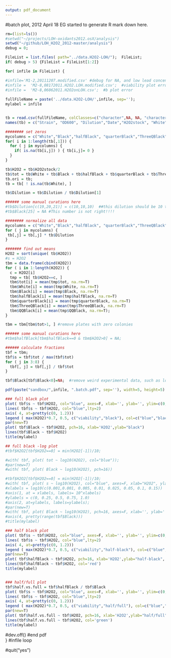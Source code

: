 ```yaml
---
output: pdf_document
---
```

#batch plot, 2012 April 18
EG started to generate R mark down here.

```r
rm=(list=ls())
#setwd("~/projects/LOH-oxidants2012.osX/analysis")
setwd("~/github/LOH_H2O2_2012-master/analysis")
debug = 0;

FileList = list.files( path="../data.H2O2-LOH/");  FileList; 
if( debug > 5) {FileList = FileList[1:2]}

for( infile in FileList) {

#infile='M1-2,20111207.modified.csv' #debug for NA, and low lead concentration
#infile =  'M2-8,08172011.H2O2.LOH.modified.csv';  #viability plot error
#infile =  'M2-8,06062011.H2O2onLOH.csv';  #b plot error
   
fullFileName = paste('../data.H2O2-LOH/',infile, sep='');
mylabel = infile


tb = read.csv(fullFileName, colClasses=c("character",NA, NA, "character", rep("numeric",8 ), NA));
names(tb) = c("Strain", "OD600", "Dilution","Date","H2O2stock", "White", "Black", "halfBlack", "quarterBlack", "ThreeQBlack", "QQBlack", "Other", "Notes")

######## set zeros
mycolumns = c("White","Black","halfBlack", "quarterBlack","ThreeQBlack", "QQBlack", "Other"); 
for( i in 1:length(tb[,1])) {
  for ( j in mycolumns) {
    if( is.na(tb[i,j]) ) { tb[i,j]= 0 }
  }
}
```
```r
tb$H2O2 = tb$H2O2stock/2
tb$tot = tb$White + tb$Black + tb$halfBlack + tb$quarterBlack + tb$ThreeQBlack + tb$QQBlack + tb$Other
tb.ori = tb; 
tb = tb[ ! is.na(tb$White), ]

tb$Dilution = tb$Dilution / tb$Dilution[1]

###### some manual curations here
#tb$Dilution[c(19,20,21)] = c(10,10,10)  ##this dilution should be 10 times more
#tb$Black[25] = NA #This number is not right!!!!

######## normalize all data
mycolumns = c("White","Black","halfBlack", "quarterBlack","ThreeQBlack", "QQBlack", "Other","tot"); 
for ( j in mycolumns) {
 tb[,j] = tb[,j] * tb$Dilution
}

####### find out means
H2O2 = sort(unique( tb$H2O2))
#s = H2O2
tbm = data.frame(cbind(H2O2))
for ( i in 1:length(H2O2)) {
  c = H2O2[i]
  tmp = tb[ tb$H2O2==c, ]	
  tbm$tot[i] = mean(tmp$tot, na.rm=T)
  tbm$White[i] = mean(tmp$White, na.rm=T)
  tbm$Black[i] = mean(tmp$Black, na.rm=T) 
  tbm$halfBlack[i] = mean(tmp$halfBlack, na.rm=T)  
  tbm$quarterBlack[i] = mean(tmp$quarterBlack, na.rm=T)
  tbm$ThreeQBlack[i] = mean(tmp$ThreeQBlack, na.rm=T)  
  tbm$QQBlack[i] = mean(tmp$QQBlack, na.rm=T);  
}

tbm = tbm[tbm$tot>1, ] #remove plates with zero colonies

###### some manual curations here
#tbm$halfBlack[tbm$halfBlack==0 & tbm$H2O2>0] = NA;

###### calculate fractions
tbf = tbm; 
tbf$s = tbf$tot / max(tbf$tot)
for ( j in 3:8) {
  tbf[, j] = tbf[,j] / tbf$tot
}

tbf$Black[tbf$Black<0]=NA;  #remove weird experimental data, such as low-lead concentration effect

pdf(paste("sandbox/",infile, ".batch.pdf", sep=''), width=5, height=5)

### full black plot
plot( tbf$s ~ tbf$H2O2, col="blue", axes=F, xlab='', ylab='', ylim=c(0, 1.2), type='p');
lines( tbf$s ~ tbf$H2O2, col="blue",lty=2)
axis( 4, at=pretty(c(0, 1.2)))
legend ( max(H2O2)*0.7, 0.5, c("viability","black"), col=c("blue","black"), lty=c(2,1), pch=c(1,16) )
par(new=T)
plot( tbf$Black ~ tbf$H2O2, pch=16, xlab='H2O2',ylab="black")
lines(tbf$Black ~ tbf$H2O2)
title(mylabel)

## full black -log plot
#tbf$H2O2[tbf$H2O2==0] = min(H2O2[-1])/10;

#with( tbf, plot( tot ~ log10(H2O2), col="blue"));
#par(new=T)
#with( tbf, plot( Black ~ log10(H2O2), pch=16))

#tbf$H2O2[tbf$H2O2==0] = min(H2O2[-1])/10;
#with( tbf, plot( s ~ log10(H2O2), col="blue", axes=F, xlab="H2O2", ylab='viability'), ylim=c(-0.5, 1.1) );
#xlabels = log10(c(0.001,0.001, 0.005, 0.01, 0.025, 0.05, 0.1, 0.15))
#axis(1, at = xlabels, labels= 10^xlabels)
#ylabels = c(0, 0.25, 0.5, 0.75, 1.0)
#axis(2, at=ylabels, labels=ylabels);
#par(new=T)
#with( tbf, plot( Black ~ log10(H2O2), pch=16, axes=F, xlab='', ylab=''))
#axis(4, pretty(range(tbf$Black)))
#title(mylabel)

### half black plot
plot( tbf$s ~ tbf$H2O2, col="blue", axes=F, xlab='', ylab='', ylim=c(0, 1.2), type='p', main=mylabel);
lines( tbf$s ~ tbf$H2O2, col="blue",lty=2)
axis( 4, at=pretty(c(0, 1.2)))
legend ( max(H2O2)*0.7, 0.5, c("viability","half-black"), col=c("blue","red"), lty=c(2,1), pch=c(1,16) )
par(new=T)
plot( tbf$halfBlack ~ tbf$H2O2, pch=16, xlab='H2O2',ylab="half-black", col='red')
lines(tbf$halfBlack ~ tbf$H2O2, col='red')
title(mylabel)


### half/full plot
tbf$half.vs.full = tbf$halfBlack / tbf$Black
plot( tbf$s ~ tbf$H2O2, col="blue", axes=F, xlab='', ylab='', ylim=c(0, 1.2), type='p', main=mylabel);
lines( tbf$s ~ tbf$H2O2, col="blue",lty=2)
axis( 4, at=pretty(c(0, 1.2)))
legend ( max(H2O2)*0.7, 0.5, c("viability","half/full"), col=c("blue","green"), lty=c(2,1), pch=c(1,16) )
par(new=T)
plot( tbf$half.vs.full ~ tbf$H2O2, pch=16, xlab='H2O2',ylab="half/full", col='green')
lines(tbf$half.vs.full ~ tbf$H2O2, col='green')
title(mylabel)
```
#dev.off() #end pdf 	
} #infile loop
	
#quit("yes")	
   
   